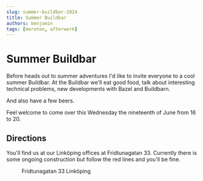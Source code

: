 ```yaml
---
slug: summer-buildbar-2024
title: Summer Buildbar
authors: benjamin
tags: [meroton, afterwork]
---
```


# Summer Buildbar

Before heads out to summer adventures I'd like to invite everyone to a cool
summer Buildbar. At the Buildbar we'll eat good food, talk about interesting
technical problems, new developments with Bazel and Buildbarn.

And also have a few beers.

Feel welcome to come over this Wednesday the nineteenth of June from 16 to 20.

## Directions

You'll find us at our Linköping offices at Fridtunagatan 33. Currently there
is some ongoing construction but follow the red lines and you'll be fine.

<figure>
  <img alt="" src="/img/office_map.webp" />
  <figcaption>Fridtunagatan 33 Linköping</figcaption>
</figure>
